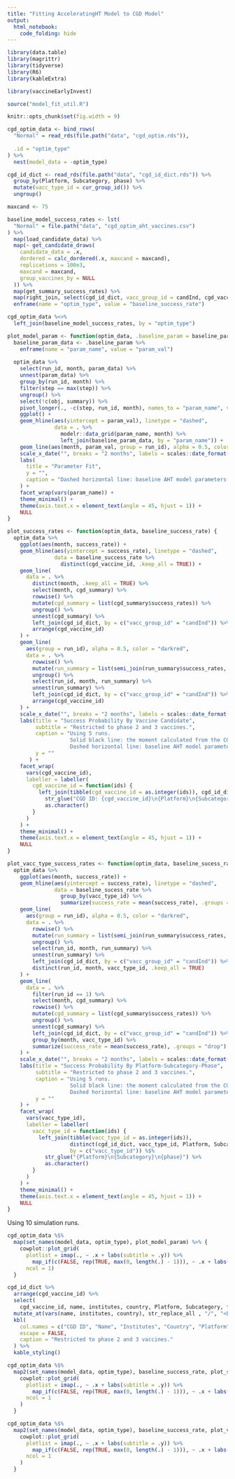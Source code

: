 ```yaml
---
title: "Fitting AcceleratingHT Model to CGD Model"
output: 
  html_notebook:
    code_folding: hide
---
```


```r
library(data.table)
library(magrittr)
library(tidyverse)
library(R6)
library(kableExtra)

library(vaccineEarlyInvest)

source("model_fit_util.R")

knitr::opts_chunk$set(fig.width = 9)
```

```r
cgd_optim_data <- bind_rows(
  "Normal" = read_rds(file.path("data", "cgd_optim.rds")),
  
  .id = "optim_type" 
) %>% 
  nest(model_data = -optim_type) 

cgd_id_dict <- read_rds(file.path("data", "cgd_id_dict.rds")) %>% 
  group_by(Platform, Subcategory, phase) %>% 
  mutate(vacc_type_id = cur_group_id()) %>% 
  ungroup()
```

```r
maxcand <- 75

baseline_model_success_rates <- lst(
  "Normal" = file.path("data", "cgd_optim_aht_vaccines.csv")
) %>% 
  map(load_candidate_data) %>% 
  map(~ get_candidate_draws(
    candidate_data = .x, 
    dordered = calc_dordered(.x, maxcand = maxcand),
    replications = 100e3, 
    maxcand = maxcand,
    group_vaccines_by = NULL 
  )) %>% 
  map(get_summary_success_rates) %>% 
  map(right_join, select(cgd_id_dict, vacc_group_id = candInd, cgd_vaccine_id, vacc_type_id), by = "vacc_group_id") %>% 
  enframe(name = "optim_type", value = "baseline_success_rate")

cgd_optim_data %<>% 
  left_join(baseline_model_success_rates, by = "optim_type")
```


```r
plot_model_param <- function(optim_data, .baseline_param = baseline_param) {
  baseline_param_data <- .baseline_param %>% 
    enframe(name = "param_name", value = "param_val")
  
  optim_data %>% 
    select(run_id, month, param_data) %>% 
    unnest(param_data) %>%
    group_by(run_id, month) %>% 
    filter(step == max(step)) %>% 
    ungroup() %>% 
    select(!c(obj, summary)) %>%  
    pivot_longer(., -c(step, run_id, month), names_to = "param_name", values_to = "param_val") %>% 
    ggplot() +
    geom_hline(aes(yintercept = param_val), linetype = "dashed", 
               data = . %>% 
                 modelr::data_grid(param_name, month) %>% 
                 left_join(baseline_param_data, by = "param_name")) +
    geom_line(aes(month, param_val, group = run_id), alpha = 0.5, color = "darkred") +
    scale_x_date("", breaks = "2 months", labels = scales::date_format("%m/%y")) +
    labs(
      title = "Parameter Fit", 
      y = "",
      caption = "Dashed horizontal line: baseline AHT model parameters."
    ) +
    facet_wrap(vars(param_name)) +
    theme_minimal() +
    theme(axis.text.x = element_text(angle = 45, hjust = 1)) +
    NULL
}

plot_success_rates <- function(optim_data, baseline_success_rate) {
  optim_data %>% 
    ggplot(aes(month, success_rate)) +
    geom_hline(aes(yintercept = success_rate), linetype = "dashed",
               data = baseline_success_rate %>% 
                 distinct(cgd_vaccine_id, .keep_all = TRUE)) +
    geom_line(
      data = . %>%
        distinct(month, .keep_all = TRUE) %>%
        select(month, cgd_summary) %>%
        rowwise() %>%
        mutate(cgd_summary = list(cgd_summary$success_rates)) %>%
        ungroup() %>%
        unnest(cgd_summary) %>% 
        left_join(cgd_id_dict, by = c("vacc_group_id" = "candInd")) %>% 
        arrange(cgd_vaccine_id)
    ) +
    geom_line(
      aes(group = run_id), alpha = 0.5, color = "darkred",
      data = . %>%
        rowwise() %>%
        mutate(run_summary = list(semi_join(run_summary$success_rates, cgd_summary$success_rates, by = "vacc_group_id"))) %>%
        ungroup() %>%
        select(run_id, month, run_summary) %>%
        unnest(run_summary) %>% 
        left_join(cgd_id_dict, by = c("vacc_group_id" = "candInd")) %>% 
        arrange(cgd_vaccine_id)
    ) +
    scale_x_date("", breaks = "2 months", labels = scales::date_format("%m/%y")) +
    labs(title = "Success Probability By Vaccine Candidate",
         subtitle = "Restricted to phase 2 and 3 vaccines.",
         caption = "Using 5 runs.
                    Solid black line: the moment calculated from the CGD model data.
                    Dashed horizontal line: baseline AHT model parameters.",
         y = ""
       ) +
    facet_wrap(
      vars(cgd_vaccine_id),
      labeller = labeller(
        cgd_vaccine_id = function(ids) {
          left_join(tibble(cgd_vaccine_id = as.integer(ids)), cgd_id_dict, by = c("cgd_vaccine_id")) %$%
            str_glue("CGD ID: {cgd_vaccine_id}\n{Platform}\n{Subcategory}\n{phase}") %>%
            as.character()
        }
      )
    ) +
    theme_minimal() +
    theme(axis.text.x = element_text(angle = 45, hjust = 1)) +
    NULL
}

plot_vacc_type_success_rates <- function(optim_data, baseline_sucess_rate) {
  optim_data %>% 
    ggplot(aes(month, success_rate)) +
    geom_hline(aes(yintercept = success_rate), linetype = "dashed",
               data = baseline_sucess_rate %>% 
                 group_by(vacc_type_id) %>% 
                 summarize(success_rate = mean(success_rate), .groups = "drop")) +
    geom_line(
      aes(group = run_id), alpha = 0.5, color = "darkred",
      data = . %>%
        rowwise() %>%
        mutate(run_summary = list(semi_join(run_summary$success_rates, cgd_summary$success_rates, by = "vacc_group_id"))) %>%
        ungroup() %>%
        select(run_id, month, run_summary) %>%
        unnest(run_summary) %>% 
        left_join(cgd_id_dict, by = c("vacc_group_id" = "candInd")) %>% 
        distinct(run_id, month, vacc_type_id, .keep_all = TRUE)
    ) +
    geom_line(
      data = . %>%
        filter(run_id == 1) %>%
        select(month, cgd_summary) %>%
        rowwise() %>%
        mutate(cgd_summary = list(cgd_summary$success_rates)) %>%
        ungroup() %>%
        unnest(cgd_summary) %>% 
        left_join(cgd_id_dict, by = c("vacc_group_id" = "candInd")) %>% 
        group_by(month, vacc_type_id) %>% 
        summarize(success_rate = mean(success_rate), .groups = "drop")
    ) +
    scale_x_date("", breaks = "2 months", labels = scales::date_format("%m/%y")) +
    labs(title = "Success Probability By Platform-Subcategory-Phase",
         subtitle = "Restricted to phase 2 and 3 vaccines.",
         caption = "Using 5 runs.
                    Solid black line: the moment calculated from the CGD model data.
                    Dashed horizontal line: baseline AHT model parameters.",
         y = ""
    ) +
    facet_wrap(
      vars(vacc_type_id),
      labeller = labeller(
        vacc_type_id = function(ids) {
          left_join(tibble(vacc_type_id = as.integer(ids)), 
                    distinct(cgd_id_dict, vacc_type_id, Platform, Subcategory, phase), 
                    by = c("vacc_type_id")) %$%
            str_glue("{Platform}\n{Subcategory}\n{phase}") %>%
            as.character()
        }
      )
    ) +
    theme_minimal() +
    theme(axis.text.x = element_text(angle = 45, hjust = 1)) +
    NULL
}
```

Using 10 simulation runs.

```r
cgd_optim_data %$% 
  map(set_names(model_data, optim_type), plot_model_param) %>% {
    cowplot::plot_grid(
      plotlist = imap(., ~ .x + labs(subtitle = .y)) %>% 
        map_if(c(FALSE, rep(TRUE, max(0, length(.) - 1))), ~ .x + labs(title = "")), 
      ncol = 1)
  }
```

```r
cgd_id_dict %>%
  arrange(cgd_vaccine_id) %>% 
  select(
    cgd_vaccine_id, name, institutes, country, Platform, Subcategory, firm_size, funding, phase) %>%
  mutate_at(vars(name, institutes, country), str_replace_all , "/", "<br>") %>% 
  kbl(
    col.names = c("CGD ID", "Name", "Institutes", "Country", "Platform", "Subcategory", "Firm Size", "Funding", "Phase"), 
    escape = FALSE, 
    caption = "Restricted to phase 2 and 3 vaccines." 
  ) %>% 
  kable_styling()
```

```r
cgd_optim_data %$% 
  map2(set_names(model_data, optim_type), baseline_success_rate, plot_success_rates) %>% {
    cowplot::plot_grid(
      plotlist = imap(., ~ .x + labs(subtitle = .y)) %>% 
        map_if(c(FALSE, rep(TRUE, max(0, length(.) - 1))), ~ .x + labs(title = "")), 
      ncol = 1
    )
  }
```

```r
cgd_optim_data %$% 
  map2(set_names(model_data, optim_type), baseline_success_rate, plot_vacc_type_success_rates) %>% {
    cowplot::plot_grid(
      plotlist = imap(., ~ .x + labs(subtitle = .y)) %>% 
        map_if(c(FALSE, rep(TRUE, max(0, length(.) - 1))), ~ .x + labs(title = "")), 
      ncol = 1
    )
  }
```
